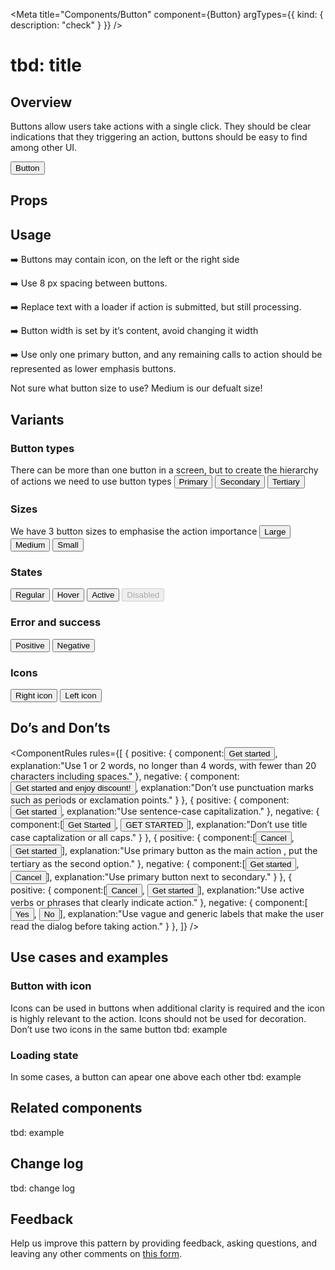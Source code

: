 
<Meta
  title="Components/Button"
  component={Button}
  argTypes={{
    kind: {
      description: "check"
    }
  }}
/>

# tbd: title
## Overview
Buttons allow users take actions with a single click.
They should be clear indications that they triggering an action, buttons should be easy to find among other UI.

<Preview>
  <Button>Button</Button>
</Preview>

## Props
<ArgsTable of={Button} />

## Usage
➡️  Buttons may contain icon, on the left or the right side

➡️  Use 8 px spacing between buttons.

➡️  Replace text with a loader if action is submitted, but still processing.

➡️  Button width is set by it’s content, avoid changing it width

➡️  Use only one primary button, and any remaining calls to action should be represented as lower emphasis buttons.


<Tip>Not sure what button size to use? Medium is our defualt size!</Tip>

## Variants
### Button types
There can be more than one button in a screen, but to create the hierarchy of actions we need to use button types
<Preview>
  <Button>Primary</Button>
  <Button kind={Button.kinds.SECONDARY}>Secondary</Button>
  <Button kind={Button.kinds.TERTIARY}>Tertiary</Button>
</Preview>


### Sizes
We have 3 button sizes to emphasise the action importance
<Canvas>
  <Story name="Sizes">
    <Button size={Button.sizes.LARGE}>Large</Button>
    <Button size={Button.sizes.MEDIUM}>Medium</Button>
    <Button size={Button.sizes.SMALL}>Small</Button>
  </Story>
</Canvas>

### States
<Canvas>
  <Story name="States">
    <Button>Regular</Button>
    <Button>Hover</Button>
    <Button>Active</Button>
    <Button disabled>Disabled</Button>
  </Story>
</Canvas>

### Error and success
<Canvas>
  <Story name="Error and success">
      <Button color={Button.colors.POSITIVE}>Positive</Button>
      <Button color={Button.colors.NEGATIVE}>Negative</Button>
  </Story>
</Canvas>

### Icons
<Canvas className="check">
  <Story name="Icons">
    <Button rightIcon={Calendar}>Right icon</Button>
    <Button leftIcon={Calendar}>Left icon</Button>
  </Story>
</Canvas>

## Do’s and Don’ts
<ComponentRules
  rules={[
    {
      positive: {
        component:<Button>Get started</Button>,
        explanation:"Use 1 or 2 words, no longer than 4 words, with fewer than 20 characters including spaces."
      },
      negative: {
        component:<Button>Get started and enjoy discount!</Button>,
        explanation:"Don’t use punctuation marks such as periods or exclamation points."
      }
    },
    {
      positive: {
        component:<Button>Get started</Button>,
        explanation:"Use sentence-case capitalization."
      },
      negative: {
        component:[<Button>Get Started</Button>, <Button>GET STARTED</Button>],
        explanation:"Don’t use title case captalization or all caps."
      }
    },
    {
      positive: {
        component:[<Button kind={Button.kinds.TERTIARY}>Cancel</Button>, <Button>Get started</Button>],
        explanation:"Use primary button as the main action , put the tertiary as the second option."
      },
      negative: {
        component:[<Button>Get started</Button>, <Button kind={Button.kinds.SECONDARY}>Cancel</Button>],
        explanation:"Use primary button next to secondary."
      }
    },
    {
      positive: {
        component:[<Button kind={Button.kinds.TERTIARY}>Cancel</Button>, <Button>Get started</Button>],
        explanation:"Use active verbs or phrases that clearly indicate action."
      },
      negative: {
        component:[<Button kind={Button.kinds.TERTIARY}>Yes</Button>, <Button>No</Button>],
        explanation:"Use vague and generic labels that make the user read the dialog before taking action."
      }
    },
  ]}
/>



## Use cases and examples
### Button with icon
Icons can be used in buttons when additional clarity is required and the icon is highly relevant to the action.
Icons should not be used for decoration. Don’t use two icons in the same button
tbd: example
### Loading state
In some cases, a button can apear one above each other
tbd: example

## Related components
tbd: example

## Change log
tbd: change log

## Feedback
Help us improve this pattern by providing feedback, asking questions, and leaving any other comments on [this form](https://forms.monday.com/forms/213ebddcb0d423ae5b6178fb6e8f7b3d?r=use1).